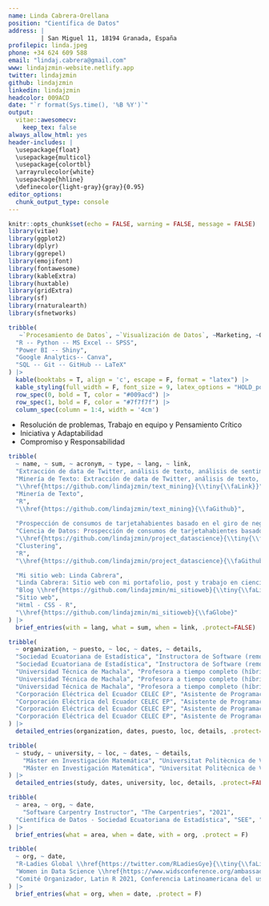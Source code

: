 ```yaml
---
name: Linda Cabrera-Orellana
position: "Científica de Datos"
address: |
         | San Miguel 11, 18194 Granada, España
profilepic: linda.jpeg
phone: +34 624 609 588 
email: "lindaj.cabrera@gmail.com"
www: lindajzmin-website.netlify.app
twitter: lindajzmin
github: lindajzmin
linkedin: lindajzmin
headcolor: 009ACD
date: "`r format(Sys.time(), '%B %Y')`"
output: 
  vitae::awesomecv:
    keep_tex: false
always_allow_html: yes
header-includes: |
  \usepackage{float}
  \usepackage{multicol}
  \usepackage{colortbl}
  \arrayrulecolor{white}
  \usepackage{hhline}
  \definecolor{light-gray}{gray}{0.95}
editor_options: 
  chunk_output_type: console
---
```


```r
knitr::opts_chunk$set(echo = FALSE, warning = FALSE, message = FALSE)
library(vitae)
library(ggplot2)
library(dplyr)
library(ggrepel)
library(emojifont)
library(fontawesome)
library(kableExtra)
library(huxtable)
library(gridExtra)
library(sf)
library(rnaturalearth)
library(sfnetworks)
```


\paragraphstyle{Soy una científica de datos apasionada por la visualización y comunicación de datos. Tengo un background en matemáticas y técnicas cuantitativas para la gestión empresarial. Actualmente soy Instructora de Software en línea en la Sociedad Ecuatoriana de Estadística.}


\section{\faGears Habilidades}

\subsection{Técnicas} 

```r
tribble(
   ~`Procesamiento de Datos`, ~`Visualización de Datos`, ~Marketing, ~Otros,
  "R -- Python -- MS Excel -- SPSS",
  "Power BI -- Shiny",
  "Google Analytics-- Canva",
  "SQL -- Git -- GitHub -- LaTeX"
) |>
  kable(booktabs = T, align = 'c', escape = F, format = "latex") |>
  kable_styling(full_width = F, font_size = 9, latex_options = "HOLD_position") |> 
  row_spec(0, bold = T, color = "#009acd") |> 
  row_spec(1, bold = F, color = "#7f7f7f") |> 
  column_spec(column = 1:4, width = '4cm')
```

\subsection{Blandas}

* Resolución de problemas, Trabajo en equipo y Pensamiento Crítico
* Iniciativa y Adaptabilidad
* Compromiso y Responsabilidad


\section{\faCode Proyectos}

```r
tribble(
  ~ name, ~ sum, ~ acronym, ~ type, ~ lang, ~ link,
  "Extracción de data de Twitter, análisis de texto, análisis de sentimientos y LDA.", 
  "Minería de Texto: Extracción de data de Twitter, análisis de texto, análisis de sentimientos y LDA.",
  "\\href{https://github.com/lindajzmin/text_mining}{\\tiny{\\faLink}}", 
  "Minería de Texto",
  "R",
  "\\href{https://github.com/lindajzmin/text_mining}{\\faGithub}",
  
  "Prospección de consumos de tarjetahabientes basado en el giro de negocio", 
  "Ciencia de Datos: Prospección de consumos de tarjetahabientes basado en el giro de negocio", 
  "\\href{https://github.com/lindajzmin/project_datascience}{\\tiny{\\faLink}}", 
  "Clustering",
  "R",
  "\\href{https://github.com/lindajzmin/project_datascience}{\\faGithub}",

  "Mi sitio web: Linda Cabrera", 
  "Linda Cabrera: Sitio web con mi portafolio, post y trabajo en ciencia de datos y educación", 
  "Blog \\href{https://github.com/lindajzmin/mi_sitioweb}{\\tiny{\\faLink}}", 
  "Sitio web",
  "Html - CSS - R",
  "\\href{https://github.com/lindajzmin/mi_sitioweb}{\\faGlobe}"
) |> 
  brief_entries(with = lang, what = sum, when = link, .protect=FALSE)  
```


\section{\faBriefcase Experiencia Profesional}

```r
tribble(
  ~ organization, ~ puesto, ~ loc, ~ dates, ~ details,
  "Sociedad Ecuatoriana de Estadística", "Instructora de Software (remoto)"," ", "04, 2022 - presente", "Instructora del módulo \\textit{Manejo de Software} del Programa Internacional de Estadística aplicada a la Investigación Científica",
  "Sociedad Ecuatoriana de Estadística", "Instructora de Software (remoto)"," ", "04, 2022 - presente", "Instructora del curso Manipulación de datos con R",
  "Universidad Técnica de Machala", "Profesora a tiempo completo (híbrido)","Machala, EC", "04, 2019 - 09, 2022", "Cátedra de Cálculo y Ecuaciones Diferenciales",
  "Universidad Técnica de Machala", "Profesora a tiempo completo (híbrido)","Machala, EC", "04, 2019 - 09, 2022", "Miembro del Comité de Gestión y Acreditación de la Calidad. Gestión de indicadores.",
  "Universidad Técnica de Machala", "Profesora a tiempo completo (híbrido)","Machala, EC", "04, 2019 - 09, 2022", "Creadora de la fan page de la Carrera de Alimentos y Community Manager. URL:  \\textit{ https://www.facebook.com/alimentosutmach} ",
  "Corporación Eléctrica del Ecuador CELEC EP", "Asistente de Programación y Gestión de la Calidad", "Machala, EC", "04, 2013 - 02, 2017", "Implementación y Responsable del Sistema de Gestión de Calidad ISO 9001-2015.",
  "Corporación Eléctrica del Ecuador CELEC EP", "Asistente de Programación y Gestión de la Calidad", "Machala, EC", "04, 2013 - 02, 2017", "Diseño y desarrollo de reportes, cuadros de mando u otras herramientas para el seguimiento de información estratégica en MS Excel.",
  "Corporación Eléctrica del Ecuador CELEC EP", "Asistente de Programación y Gestión de la Calidad", "Machala, EC", "04, 2013 - 02, 2017", "Gestión de procesos, control y seguimiento de indicadores de la empresa.",
  "Corporación Eléctrica del Ecuador CELEC EP", "Asistente de Programación y Gestión de la Calidad", "Machala, EC", "04, 2013 - 02, 2017", "Optimización del proceso de inventario. Reducción del 30\\% anual del costo de inventarios."
) |> 
  detailed_entries(organization, dates, puesto, loc, details, .protect=FALSE)
```


<!--

\section{\faBookmark Experiencia Enseñando}

```r
tribble(
  ~ organization, ~ puesto, ~ loc, ~ dates, ~ details,
    "Universidad Técnica de Machala", "Profesora universitaria a tiempo completo","Machala, EC", "04, 2019 - 09, 2022", "Cátedra de Estadística, Cálculo y Ecuaciones Diferenciales",
    "Universidad Técnica de Machala", "Profesora universitaria a tiempo completo","Machala, EC", "04, 2019 - 09, 2022", "Miembro del Comité de Gestión y Acreditación de la Calidad. Gestión de indicadores.",
    "Universidad Técnica de Machala", "Profesora universitaria a tiempo completo","Machala, EC", "04, 2019 - 09, 2022", "Community Manager de la Carrera de Alimentos. URL:  \\textit{ https://www.facebook.com/alimentosutmach} ",
  "The Carpentries", "Facilitadora del Taller Control de Versiones con Git", "Virtual", "09, 2022", "Taller realizado por la Semana de la Ciencia de la Universidad Técnica de Machala 2022 avalado por la Maestría de Software.",
  "Sociedad Ecuatoriana de Estadística", "Facilitadora del Curso Manejo de Datos con R", "Virtual", "05, 2022", "Curso de aprobación de 20 horas sincrónicas, 20 estudiantes.",
  "The Carpentries", "Facilitadora del Taller Control de Versiones con Git", "Virtual", "04, 2022", "Taller realizado en streaming para el Festival Latinoamericano de Software Libre Flisol 2022.",
    "Secretaría Técnica del Fideicomiso", "Asesora Financiera", "Quito, EC", "08, 2021 - 11, 2021", "Análisis financieros de los resultados de 23 compañías pertenecientes al Fideicomiso para su liquidación.",
      "Corporación Eléctrica del Ecuador CELEC EP", "Jefa Administrativa-Financiera", "Machala, EC", "04, 2013 - 02, 2017", "Gestión y Control de las áreas de Talento Humano, Servicios Generales, Seguros, Inventarios y Compras.",
  "Corporación Eléctrica del Ecuador CELEC EP", "Jefa Administrativa-Financiera", "Machala, EC", "04, 2013 - 02, 2017", "Reducción de los costos administrativos. Mejora de los procesos de inventarios, talento humano y servicios generales."
) |> 
  detailed_entries(organization, dates, puesto, loc, details, .protect=FALSE)
```

-->

\section{\faUniversity Educación}

```r
tribble(
  ~ study, ~ university, ~ loc, ~ dates, ~ details,
    "Máster en Investigación Matemática", "Universitat Politècnica de València \\& Universitat de València","Valencia, ES", "2017 - 2018", "Herramientas metodológicas en la investigación matemática, Iniciación a la investigación matemàtica, Modelización matemática en la industria, Matemática Aplicada.",
    "Máster en Investigación Matemática", "Universitat Politècnica de València \\& Universitat de València","Valencia, ES", "2017 - 2018", "TFM: Algoritmos matemáticos para el tratamiento de señales financieras. URL: \\textit{http://hdl.handle.net/10251/111119}"
) |> 
  detailed_entries(study, dates, university, loc, details, .protect=FALSE)
```



<!--

\section{\faUniversity Educación}

```r
tribble(
  ~ study, ~ university, ~ loc, ~ dates, ~ details,
    "Máster en Investigación Matemática", "Universitat Politècnica de València \\& Universitat de València","Valencia, ES", "2017 - 2018", "Herramientas metodológicas en la investigación matemática, Iniciación a la investigación matemàtica, Modelización matemática en la industria, Matemática Aplicada.",
    "Máster en Investigación Matemática", "Universitat Politècnica de València \\& Universitat de València","Valencia, ES", "2017 - 2018", "TFM: Algoritmos matemáticos para el tratamiento de señales financieras. URL: \\textit{http://hdl.handle.net/10251/111119}",
  "Ingeniera en Auditoría", "Escuela Superior Politécnica del Litoral", "Guayaquil, EC", "2009 - 2014", "Métodos cuantitativos 1-3, Matemáticas Financieras, Estadística Inferencial, Muestreo y Diseño de Cuestionarios, Administración Financiera, Base de Datos para Auditores, Muestreo y Análisis Multivariado, Ingeniería de la Calidad, Auditoría Operacional, Auditoría Aplic. Informáticas, entre 34 asignaturas.",
  "Ingeniera en Auditoría", "Escuela Superior Politécnica del Litoral", "Guayaquil, EC", "2009 - 2014", "Tesis: Diseño de un sistema de gestión por procesos, aplicado a una empresa dedicada a la rectificación de motores. URL: \\textit{http://www.dspace.espol.edu.ec/xmlui/handle/123456789/39500}",
) |> 
  detailed_entries(study, dates, university, loc, details, .protect=FALSE)
```

-->




\section{\faCertificate Certificaciones}

```r
tribble(
  ~ area, ~ org, ~ date,
    "Software Carpentry Instructor", "The Carpentries", "2021",
  "Científica de Datos - Sociedad Ecuatoriana de Estadística", "SEE", "2021"
) |> 
  brief_entries(what = area, when = date, with = org, .protect = F)
```


\section{\faUser Membresías}

```r
tribble(
  ~ org, ~ date,
  "R-Ladies Global \\href{https://twitter.com/RLadiesGye}{\\tiny{\\faLink}}", "desde 2021",
  "Women in Data Science \\href{https://www.widsconference.org/ambassadors-2022.html}{\\tiny{\\faLink}}", "desde 2022",
  "Comité Organizador, Latin R 2021, Conferencia Latinoamericana del uso de R", "2021"
) |> 
  brief_entries(what = org, when = date, .protect = F)
```


